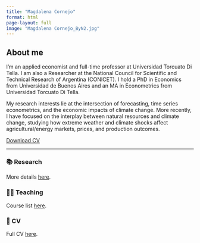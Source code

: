 ```yaml
---
title: "Magdalena Cornejo"
format: html
page-layout: full
image: "Magdalena Cornejo_ByN2.jpg"
---
```


## About me

I'm an applied economist and full-time professor at Universidad Torcuato Di Tella. I am also a Researcher at the National Council for Scientific and Technical Research of Argentina (CONICET). I hold a PhD in Economics from Universidad de Buenos Aires and an MA in Econometrics from Universidad Torcuato Di Tella.

My research interests lie at the intersection of forecasting, time series econometrics, and the economic impacts of climate change. More recently, I have focused on the interplay between natural resources and climate change, studying how extreme weather and climate shocks affect agricultural/energy markets, prices, and production outcomes.

[Download CV](../cv/CV_Cornejo___English.pdf){.btn .btn-primary}

---

### 📚 Research

More details [here](research.qmd).

### 👩‍🏫 Teaching

Course list [here](teaching.qmd).

### 📄 CV

Full CV [here](cv.qmd).